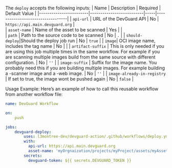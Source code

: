 
<Deploy />

The `deploy` accepts the following inputs:
| Name                   | Description                                                                   | Required    | Default Value                                    | 
|------------------------|--------------------------|-----|----------------------------------|
| `api-url`               | URL of the DevGuard API                                                       | No          | `https://api.main.devguard.org`                 |  
| `asset-name`            | Name of the asset to be scanned                                               | Yes         |                                                 |           
| `path`              | Path to the source code to be scanned                                         | No          | `.`                                              | 
| `should-deploy`|Should the deploy job run | No          | `true`                                      | 
| `image`| OCI image name, includes the tag name | No          |                                     | 
| `artifact-suffix`                 |   This is only needed if you are using this job multiple times in the same workflow. For example if you are scanning multiple images build from the same source with different configuration.                  | No          |                 `''`                                | 
| `image-suffix`                 |   Suffix for the image name. You probably need this if you are building multiple images. For example building a -scanner image and a -web image.                  | No          |                 `''`                                | 
| `image-already-in-registry`               |    If set to true, the image wont be pushed again   | No          | `false`                                              | 

Usage Example:
Here’s an example of how to call this reusable workflow from another workflow file:
```yaml copy
name: DevGuard Workflow

on:
    push

jobs:
    devguard-deploy:
        uses: l3montree-dev/devguard-action/.github/workflows/deploy.yml@main
        with:
          api-url: https://api.main.devguard.org
          asset-name: 'myOrgnaization/projects/myProject/assets/myAsset'
        secrets:
          devguard-token: ${{ secrets.DEVGUARD_TOKEN }}
```
